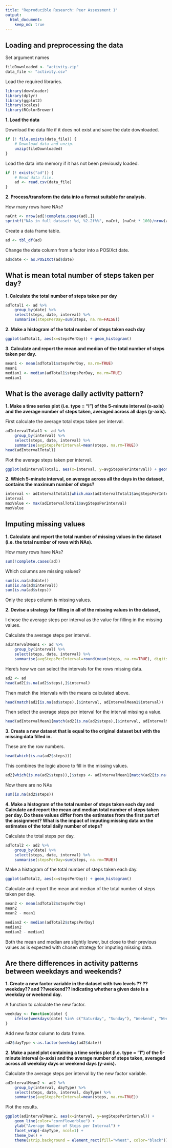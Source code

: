 ```yaml
---
title: "Reproducible Research: Peer Assessment 1"
output: 
  html_document:
    keep_md: true
---
```



## Loading and preprocessing the data

Set argument names
```r
fileDownloaded <- "activity.zip"
data_file <- "activity.csv"
```

Load the required libraries.
```r
library(downloader)
library(dplyr)
library(ggplot2)
library(scales)
library(RColorBrewer)
```


**1. Load the data**

Download the data file if it does not exist and save the date downloaded.
```r
if (! file.exists(data_file)) {
    # Download data and unzip.
    unzip(fileDownloaded)
}
```
    
Load the data into memory if it has not been previously loaded.
```r
if (! exists("ad")) {
    # Read data file.
    ad <- read.csv(data_file)
}
```


**2. Process/transform the data into a format suitable for analysis.**

How many rows have NAs?
```r
naCnt <- nrow(ad[!complete.cases(ad),])
sprintf("NAs in full dataset: %d, %2.2f%%", naCnt, (naCnt * 100)/nrow(ad))
```

Create a data frame table.
```r
ad <- tbl_df(ad)
```

Change the date column from a factor into a POSIXct date.
```r
ad$date <- as.POSIXct(ad$date)
```


## What is mean total number of steps taken per day?

**1. Calculate the total number of steps taken per day**
```r
adTotal1 <- ad %>%
    group_by(date) %>% 
    select(steps, date, interval) %>%
    summarise(stepsPerDay=sum(steps, na.rm=FALSE))
```


**2. Make a histogram of the total number of steps taken each day**
```r
ggplot(adTotal1, aes(x=stepsPerDay)) + geom_histogram()
```


**3. Calculate and report the mean and median of the total number of steps taken per day.**
```r
mean1 <- mean(adTotal1$stepsPerDay, na.rm=TRUE)
mean1
median1 <- median(adTotal1$stepsPerDay, na.rm=TRUE)
median1
```


## What is the average daily activity pattern?

**1. Make a time series plot (i.e. type = "l") of the 5-minute interval (x-axis) and the average number of steps taken, averaged across all days (y-axis).**

First calculate the average total steps taken per interval.
```r
adIntervalTotal1 <- ad %>%
    group_by(interval) %>% 
    select(steps, date, interval) %>%
    summarise(avgStepsPerInterval=mean(steps, na.rm=TRUE))
head(adIntervalTotal1)
```

Plot the average steps taken per interval.
```r
ggplot(adIntervalTotal1, aes(x=interval, y=avgStepsPerInterval)) + geom_line()
```

**2. Which 5-minute interval, on average across all the days in the dataset, contains the maximum number of steps?**

```r
interval <- adIntervalTotal1[which.max(adIntervalTotal1$avgStepsPerInterval), 1]
interval
maxValue <- max(adIntervalTotal1$avgStepsPerInterval)
maxValue
```

## Imputing missing values

**1. Calculate and report the total number of missing values in the dataset (i.e. the total number of rows with NAs).**

How many rows have NAs?
```r
sum(!complete.cases(ad))
```

Which columns are missing values?
```r
sum(is.na(ad$date))
sum(is.na(ad$interval))
sum(is.na(ad$steps))
```

Only the steps column is missing values.


**2. Devise a strategy for filling in all of the missing values in the dataset,**

I chose the average steps per interval as the value for filling in the missing values. 

Calculate the average steps per interval.
```r
adIntervalMean1 <- ad %>%
    group_by(interval) %>% 
    select(steps, date, interval) %>%
    summarise(avgStepsPerInterval=round(mean(steps, na.rm=TRUE), digits=0))
```

Here's how we can select the intervals for the rows missing data.
```r
ad2 <- ad
head(ad2[is.na(ad2$steps),]$interval)
```

Then match the intervals with the means calculated above.
```r
head(match(ad2[is.na(ad$steps),]$interval, adIntervalMean1$interval))
```

Then select the average steps per interval for the interval missing a value.
```r
head(adIntervalMean1[match(ad2[is.na(ad2$steps),]$interval, adIntervalMean1$interval), 2]$avgStepsPerInterval)
```

**3. Create a new dataset that is equal to the original dataset but with the missing data filled in.**

These are the row numbers.
```r
head(which(is.na(ad2$steps)))
```

This combines the logic above to fill in the missing values.
```r
ad2[which(is.na(ad2$steps)),]$steps <- adIntervalMean1[match(ad2[is.na(ad2$steps),]$interval, adIntervalMean1$interval), 2]$avgStepsPerInterval
```

Now there are no NAs
```r
sum(is.na(ad2$steps))
```


**4. Make a histogram of the total number of steps taken each day and Calculate and report the mean and median total number of steps taken per day. Do these values differ from the estimates from the first part of the assignment? What is the impact of imputing missing data on the estimates of the total daily number of steps?**

Calculate the total steps per day.
```r
adTotal2 <- ad2 %>%
    group_by(date) %>% 
    select(steps, date, interval) %>%
    summarise(stepsPerDay=sum(steps, na.rm=TRUE))
```

Make a histogram of the total number of steps taken each day.
```r
ggplot(adTotal2, aes(x=stepsPerDay)) + geom_histogram()
```

Calculate and report the mean and median of the total number of steps taken per day.
```r
mean2 <- mean(adTotal2$stepsPerDay)
mean2
mean2 - mean1

median2 <- median(adTotal2$stepsPerDay)
median2
median2 - median1
```

Both the mean and median are slightly lower, but close to their previous values as is expected with chosen strategy for imputing missing data.


## Are there differences in activity patterns between weekdays and weekends?

**1. Create a new factor variable in the dataset with two levels ?? ??weekday?? and ??weekend?? indicating whether a given date is a weekday or weekend day.**

A function to calculate the new factor.
```r
weekday <- function(date) {
    ifelse(weekdays(date) %in% c("Saturday", "Sunday"), "Weekend", "Weekday")
}
```

Add new factor column to data frame.
```r
ad2$dayType <-as.factor(weekday(ad2$date))
```

**2. Make a panel plot containing a time series plot (i.e. type = "l") of the 5-minute interval (x-axis) and the average number of steps taken, averaged across all weekday days or weekend days (y-axis).**

Calculate the average steps per interval by the new factor variable.
```r
adIntervalMean2 <- ad2 %>%
    group_by(interval, dayType) %>% 
    select(steps, date, interval, dayType) %>%
    summarise(avgStepsPerInterval=mean(steps, na.rm=TRUE))
```

Plot the results.
```r
ggplot(adIntervalMean2, aes(x=interval, y=avgStepsPerInterval)) +
    geom_line(color="cornflowerblue") +
    ylab("Average Number of Steps per Interval") +
    facet_wrap(~dayType, ncol=1) +
    theme_bw() +
    theme(strip.background = element_rect(fill="wheat", color="black"))
```
